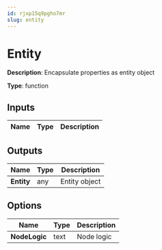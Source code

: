 ```yaml
---
id: rjxp15q9pgho7mr
slug: entity
---
```


# Entity

**Description**: Encapsulate properties as entity object

**Type**: function

## Inputs

| Name | Type | Description |
| --- | --- | --- |
## Outputs

| Name | Type | Description |
| --- | --- | --- |
| **Entity** | any | Entity object |
## Options

| Name | Type | Description |
| --- | --- | --- |
| **NodeLogic** | text | Node logic |
